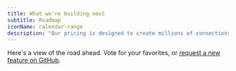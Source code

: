```yaml
---
title: What we're building next
subtitle: Roadmap
iconName: calendar-range
description: "Our pricing is designed to create millions of connections between modern providers, their partners, and their customers."
---
```


Here's a view of the road ahead. Vote for your favorites, or [request a new feature on GitHub](https://github.com/orgs/datum-cloud/discussions/categories/feature-requests).
